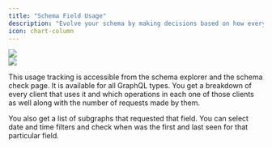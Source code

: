 ---
title: "Schema Field Usage"
description: "Evolve your schema by making decisions based on how every field is used by different clients and operations"
icon: chart-column
---

<Frame caption="Viewing the usage of a specific field">
    <img src="/images/studio/analytics/image-9.png" />
</Frame>
<br/>
<Frame caption="Schema Field Usage overview">
    <img src="/images/studio/analytics/image-10.png" />
</Frame>

This usage tracking is accessible from the schema explorer and the schema check page. It is available for all GraphQL types. You get a breakdown of every client that uses it and which operations in each one of those clients as well along with the number of requests made by them.

You also get a list of subgraphs that requested that field. You can select date and time filters and check when was the first and last seen for that particular field.

